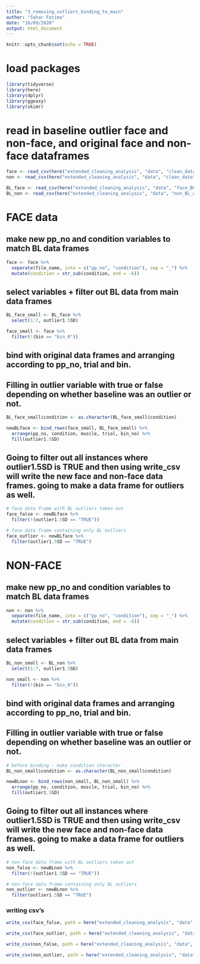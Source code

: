```yaml
---
title: "3_removing_outliers_binding_to_main"
author: "Sahar Fatima"
date: "16/09/2020"
output: html_document
---
```


```r
knitr::opts_chunk$set(echo = TRUE)
```

# load packages
```r
library(tidyverse)
library(here)
library(dplyr)
library(ggeasy)
library(skimr)

```


# read in baseline outlier face and non-face, and original face and non-face dataframes 

```r

face <- read_csv(here("extended_cleaning_analysis", "data", "clean_data", "faces_clean_extended.csv")) #face data
non <- read_csv(here("extended_cleaning_analysis", "data", "clean_data", "non_clean_extended.csv")) #non-face data

BL_face <- read_csv(here("extended_cleaning_analysis", "data", "face_BL_outlier_2000.csv")) #baseline face
BL_non <- read_csv(here("extended_cleaning_analysis", "data", "non_BL_outlier_2000.csv")) #baseline non-face 

```

# FACE data 

## make new pp_no and condition variables to match BL data frames
```r
face <- face %>%
  separate(file_name, into = c("pp_no", "condition"), sep = "_") %>% 
  mutate(condition = str_sub(condition, end = -6)) 
```

## select variables + filter out BL data from main data frames
```r
BL_face_small <- BL_face %>%
  select(1:7, outlier1.5SD)

face_small <- face %>%
  filter(!(bin == "bin_0"))
```

## bind with original data frames and arranging according to pp_no, trial and bin. 
## Filling in outlier variable with true or false depending on whether baseline was an outlier or not. 
```r
BL_face_small$condition <- as.character(BL_face_small$condition)

newBLface <- bind_rows(face_small, BL_face_small) %>%
  arrange(pp_no, condition, muscle, trial, bin_no) %>%
  fill(outlier1.5SD)
```

## Going to filter out all instances where outlier1.5SD is TRUE and then using write_csv will write the new face and non-face data frames. going to make a data frame for outliers as well. 

```r
# face data frame with BL outliers taken out
face_false <- newBLface %>%
  filter(!(outlier1.5SD == "TRUE")) 

# face data frame containing only BL outliers
face_outlier <- newBLface %>%
  filter(outlier1.5SD == "TRUE")
```

# NON-FACE
## make new pp_no and condition variables to match BL data frames
```r
non <- non %>%
  separate(file_name, into = c("pp_no", "condition"), sep = "_") %>% 
  mutate(condition = str_sub(condition, end = -6)) 
```


## select variables + filter out BL data from main data frames
```r
BL_non_small <- BL_non %>%
  select(1:7, outlier1.5SD)

non_small <- non %>%
  filter(!(bin == "bin_0"))
```

## bind with original data frames and arranging according to pp_no, trial and bin. 
## Filling in outlier variable with true or false depending on whether baseline was an outlier or not.
```r
# before binding - make condition character 
BL_non_small$condition <- as.character(BL_non_small$condition)

newBLnon <- bind_rows(non_small, BL_non_small) %>%
  arrange(pp_no, condition, muscle, trial, bin_no) %>%
  fill(outlier1.5SD)
```

## Going to filter out all instances where outlier1.5SD is TRUE and then using write_csv will write the new face and non-face data frames. going to make a data frame for outliers as well. 
```r
# non-face data frame with BL outliers taken out
non_false <- newBLnon %>%
  filter(!(outlier1.5SD == "TRUE")) 

# non-face data frame containing only BL outliers
non_outlier <- newBLnon %>%
  filter(outlier1.5SD == "TRUE")
```

### writing csv's
```r
write_csv(face_false, path = here("extended_cleaning_analysis", "data", "3_face_false_2000.csv"))

write_csv(face_outlier, path = here("extended_cleaning_analysis", "data", "3_face_outlier_2000.csv"))

write_csv(non_false, path = here("extended_cleaning_analysis", "data", "3_non_false_2000.csv"))

write_csv(non_outlier, path = here("extended_cleaning_analysis", "data", "3_non_outlier_2000.csv"))
```

